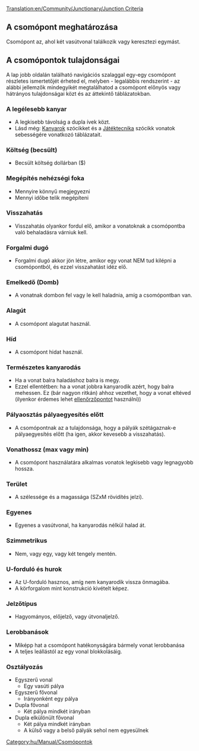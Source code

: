 [[Translation:en/Community/Junctionary/Junction Criteria]]
{{hu/Community/Junctionary/Csomópontmenü}}
==A csomópont meghatározása==
Csomópont az, ahol két vasútvonal találkozik vagy keresztezi egymást. 

==A csomópontok tulajdonságai==

A lap jobb oldalán található navigációs szalaggal egy-egy csomópont részletes ismertetőjét érheted el, melyben - legalábbis rendszerint - az alábbi jellemzők mindegyikét megtalálhatod a csomópont előnyös vagy hátrányos tulajdonságai közt és az áttekintő táblázatokban.

===A legélesebb kanyar===
* A legkisebb távolság a dupla ívek közt.
* Lásd még: [[hu/Community/Kanyarok|Kanyarok]] szócikket és a [[hu/Manual/Game Mechanics/Main Page#vonatok|Játéktecnika]] szócikk vonatok sebességére vonatkozó táblázatait.

===Költség (becsült)===
* Becsült költség dollárban ($)

===Megépítés nehézségi foka===
* Mennyire könnyű megjegyezni
* Mennyi időbe telik megépíteni

===Visszahatás===
* Visszahatás olyankor fordul elő, amikor a vonatoknak a csomópontba való behaladásra várniuk kell.

===Forgalmi dugó===
* Forgalmi dugó akkor jön létre, amikor egy vonat NEM tud kilépni a csomópontból, és ezzel visszahatást idéz elő.

===Emelkedő (Domb)===
* A vonatnak dombon fel vagy le kell haladnia, amíg a csomópontban van.

===Alagút=== 
* A csomópont alagutat használ.

===Híd===
* A csomópont hidat használ.

===Természetes kanyarodás=== 
* Ha a vonat balra haladáshoz balra is megy.
* Ezzel ellentétben: ha a vonat jobbra kanyarodik azért, hogy balra mehessen. Ez (bár nagyon ritkán) ahhoz vezethet, hogy a vonat eltéved (ilyenkor érdemes lehet [[hu/Manual/Ellenőrzőpontok|ellenőrzőpontot]] használni))

===Pályaosztás pályaegyesítés előtt===
* A csomópontnak az a tulajdonsága, hogy a pályák szétágaznak-e pályaegyesítés előtt (ha igen, akkor kevesebb a visszahatás).

===Vonathossz (max vagy min)===
* A csomópont használatára alkalmas vonatok legkisebb vagy legnagyobb hossza.

===Terület===
* A szélessége és a magassága (SZxM rövidítés jelzi).

===Egyenes===
* Egyenes a vasútvonal, ha kanyarodás nélkül halad át.

===Szimmetrikus===
* Nem, vagy egy, vagy két tengely mentén.

===U-forduló és hurok===
* Az U-forduló hasznos, amíg nem kanyarodik vissza önmagába.
* A körforgalom mint konstrukció kivételt képez.

===Jelzőtípus===
* Hagyományos, előjelző, vagy útvonaljelző.

===Lerobbanások===
* Miképp hat a csomópont hatékonyságára bármely vonat lerobbanása
* A teljes leállástól az egy vonal blokkolásáig.

===Osztályozás===
* Egyszerű vonal
** Egy vasúti pálya
* Egyszerű fővonal
** Irányonként egy pálya
* Dupla fővonal
** Két pálya mindkét irányban
* Dupla elkülönült fővonal
** Két pálya mindkét irányban
** A külső vagy a belső pályák sehol nem egyesülnek


[[Category:hu/Manual/Csomópontok]]